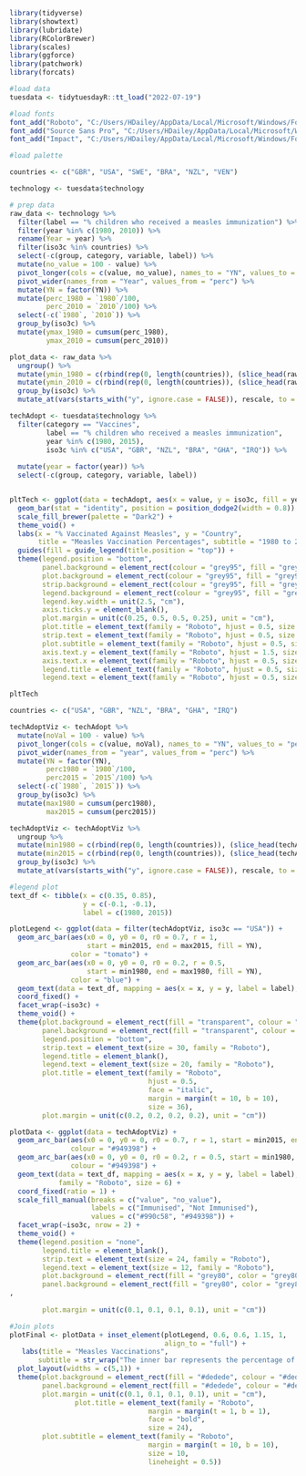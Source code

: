 ```r
library(tidyverse)
library(showtext)
library(lubridate)
library(RColorBrewer)
library(scales)
library(ggforce)
library(patchwork)
library(forcats)
```

```r
#load data
tuesdata <- tidytuesdayR::tt_load("2022-07-19")

#load fonts
font_add("Roboto", "C:/Users/HDailey/AppData/Local/Microsoft/Windows/Fonts/Roboto-Regular.ttf", "C:/Users/HDailey/AppData/Local/Microsoft/Windows/Fonts/Roboto-Bold.ttf")
font_add("Source Sans Pro", "C:/Users/HDailey/AppData/Local/Microsoft/Windows/Fonts/SourceSansPro-Regular.ttf", "C:/Users/HDailey/AppData/Local/Microsoft/Windows/Fonts/SourceSansPro-Bold.ttf")
font_add("Impact", "C:/Users/HDailey/AppData/Local/Microsoft/Windows/Fonts/Impact.ttf")

#load palette
```

```r
countries <- c("GBR", "USA", "SWE", "BRA", "NZL", "VEN")

technology <- tuesdata$technology

# prep data
raw_data <- technology %>% 
  filter(label == "% children who received a measles immunization") %>% 
  filter(year %in% c(1980, 2010)) %>% 
  rename(Year = year) %>% 
  filter(iso3c %in% countries) %>% 
  select(-c(group, category, variable, label)) %>% 
  mutate(no_value = 100 - value) %>% 
  pivot_longer(cols = c(value, no_value), names_to = "YN", values_to = "perc") %>% 
  pivot_wider(names_from = "Year", values_from = "perc") %>% 
  mutate(YN = factor(YN)) %>% 
  mutate(perc_1980 = `1980`/100, 
         perc_2010 = `2010`/100) %>% 
  select(-c(`1980`, `2010`)) %>% 
  group_by(iso3c) %>% 
  mutate(ymax_1980 = cumsum(perc_1980), 
         ymax_2010 = cumsum(perc_2010))

plot_data <- raw_data %>% 
  ungroup() %>% 
  mutate(ymin_1980 = c(rbind(rep(0, length(countries)), (slice_head(raw_data, n = -1) %>% pull(ymax_1980))))) %>% 
  mutate(ymin_2010 = c(rbind(rep(0, length(countries)), (slice_head(raw_data, n = -1) %>% pull(ymax_2010))))) %>% 
  group_by(iso3c) %>% 
  mutate_at(vars(starts_with("y", ignore.case = FALSE)), rescale, to = pi*c(-.5,.5), from = 0:1)
```



```r
techAdopt <- tuesdata$technology %>%
  filter(category == "Vaccines",
         label == "% children who received a measles immunization",
         year %in% c(1980, 2015), 
         iso3c %in% c("USA", "GBR", "NZL", "BRA", "GHA", "IRQ")) %>%
  
  mutate(year = factor(year)) %>%
  select(-c(group, category, variable, label))


pltTech <- ggplot(data = techAdopt, aes(x = value, y = iso3c, fill = year)) + 
  geom_bar(stat = "identity", position = position_dodge2(width = 0.8)) +
  scale_fill_brewer(palette = "Dark2") +
  theme_void() +
  labs(x = "% Vaccinated Against Measles", y = "Country",
       title = "Measles Vaccination Percentages", subtitle = "1980 to 2015") +
  guides(fill = guide_legend(title.position = "top")) + 
  theme(legend.position = "bottom",
        panel.background = element_rect(colour = "grey95", fill = "grey95"), 
        plot.background = element_rect(colour = "grey95", fill = "grey95"),
        strip.background = element_rect(colour = "grey95", fill = "grey95"),
        legend.background = element_rect(colour = "grey95", fill = "grey95"),
        legend.key.width = unit(2.5, "cm"), 
        axis.ticks.y = element_blank(), 
        plot.margin = unit(c(0.25, 0.5, 0.5, 0.25), unit = "cm"),
        plot.title = element_text(family = "Roboto", hjust = 0.5, size = 24, face = "bold"),
        strip.text = element_text(family = "Roboto", hjust = 0.5, size = 14, face = "bold"),
        plot.subtitle = element_text(family = "Roboto", hjust = 0.5, size = 14),
        axis.text.y = element_text(family = "Roboto", hjust = 1.5, size = 12),
        axis.text.x = element_text(family = "Roboto", hjust = 0.5, size = 12),
        legend.title = element_text(family = "Roboto", hjust = 0.5, size = 12),
        legend.text = element_text(family = "Roboto", hjust = 0.5, size = 10))

pltTech
```
```r
countries <- c("USA", "GBR", "NZL", "BRA", "GHA", "IRQ")

techAdoptViz <- techAdopt %>%
  mutate(noVal = 100 - value) %>%
  pivot_longer(cols = c(value, noVal), names_to = "YN", values_to = "perc") %>%
  pivot_wider(names_from = "year", values_from = "perc") %>%
  mutate(YN = factor(YN),
         perc1980 = `1980`/100,
         perc2015 = `2015`/100) %>%
  select(-c(`1980`, `2015`)) %>%
  group_by(iso3c) %>%
  mutate(max1980 = cumsum(perc1980),
         max2015 = cumsum(perc2015))

techAdoptViz <- techAdoptViz %>%
  ungroup %>%
  mutate(min1980 = c(rbind(rep(0, length(countries)), (slice_head(techAdoptViz, n = -1) %>% pull(max1980))))) %>%
  mutate(min2015 = c(rbind(rep(0, length(countries)), (slice_head(techAdoptViz, n = -1) %>% pull(max2015))))) %>%
  group_by(iso3c) %>%
  mutate_at(vars(starts_with("y", ignore.case = FALSE)), rescale, to = pi*c(-0.5, 0.5), from = 0:1)

#legend plot
text_df <- tibble(x = c(0.35, 0.85),
                  y = c(-0.1, -0.1), 
                  label = c(1980, 2015))

plotLegend <- ggplot(data = filter(techAdoptViz, iso3c == "USA")) +
  geom_arc_bar(aes(x0 = 0, y0 = 0, r0 = 0.7, r = 1,
                   start = min2015, end = max2015, fill = YN),
               color = "tomato") +
  geom_arc_bar(aes(x0 = 0, y0 = 0, r0 = 0.2, r = 0.5,
                   start = min1980, end = max1980, fill = YN),
               color = "blue") +
  geom_text(data = text_df, mapping = aes(x = x, y = y, label = label), family = "Roboto", size = 10) +
  coord_fixed() +
  facet_wrap(~iso3c) +
  theme_void() +
  theme(plot.background = element_rect(fill = "transparent", colour = "transparent"), 
        panel.background = element_rect(fill = "transparent", colour = "transparent"), 
        legend.position = "bottom",
        strip.text = element_text(size = 30, family = "Roboto"), 
        legend.title = element_blank(), 
        legend.text = element_text(size = 20, family = "Roboto"), 
        plot.title = element_text(family = "Roboto", 
                                  hjust = 0.5, 
                                  face = "italic",
                                  margin = margin(t = 10, b = 10), 
                                  size = 36), 
        plot.margin = unit(c(0.2, 0.2, 0.2, 0.2), unit = "cm"))

plotData <- ggplot(data = techAdoptViz) + 
  geom_arc_bar(aes(x0 = 0, y0 = 0, r0 = 0.7, r = 1, start = min2015, end = max2015, fill = YN), 
               colour = "#949398") + 
  geom_arc_bar(aes(x0 = 0, y0 = 0, r0 = 0.2, r = 0.5, start = min1980, end = max1980, fill = YN), 
               colour = "#949398") + 
  geom_text(data = text_df, mapping = aes(x = x, y = y, label = label),
            family = "Roboto", size = 6) +
  coord_fixed(ratio = 1) + 
  scale_fill_manual(breaks = c("value", "no_value"),
                    labels = c("Immunised", "Not Immunised"),
                    values = c("#990c58", "#949398")) +
  facet_wrap(~iso3c, nrow = 2) +
  theme_void() +
  theme(legend.position = "none", 
        legend.title = element_blank(), 
        strip.text = element_text(size = 24, family = "Roboto"), 
        legend.text = element_text(size = 12, family = "Roboto"), 
        plot.background = element_rect(fill = "grey80", color = "grey80"), 
        panel.background = element_rect(fill = "grey80", color = "grey80"), 
, 
                                  
        plot.margin = unit(c(0.1, 0.1, 0.1, 0.1), unit = "cm"))

#Join plots
plotFinal <- plotData + inset_element(plotLegend, 0.6, 0.6, 1.15, 1, 
                                      align_to = "full") +
   labs(title = "Measles Vaccinations", 
       subtitle = str_wrap("The inner bar represents the percentage of children who received a measles immunisation in 1980, whilst the outer bar represents the percentage in 2015. An increase in immunisation levels between 1980 and 2015 is seen across all countries.\n#TidyTuesday | Data: data.nber.org (10.3386/w15319)", 50)) +
  plot_layout(widths = c(5,1)) +
  theme(plot.background = element_rect(fill = "#dedede", colour = "#dedede"), 
        panel.background = element_rect(fill = "#dedede", colour = "#dedede"),
        plot.margin = unit(c(0.1, 0.1, 0.1, 0.1), unit = "cm"),
                plot.title = element_text(family = "Roboto", 
                                  margin = margin(t = 1, b = 1), 
                                  face = "bold", 
                                  size = 24), 
        plot.subtitle = element_text(family = "Roboto", 
                                  margin = margin(t = 10, b = 10), 
                                  size = 10, 
                                  lineheight = 0.5))








```

